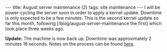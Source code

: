 ---
title: August server maintenance (2)
tags: site maintenance
---
I will be power-cycling the server soon in order to apply a kernel update. Downtime is only expected to be a few minutes. This is the second kernel update so far this month, following [/blog/august-server-maintenance the first] which took place three weeks ago.

'''Update:''' The machine is now back up. Downtime was approximately 2 minutes 16 seconds. Notes on the process can be found [[Updating the kernel from version 2.6.18-128.1.10.el5 to 2.6.18-128.7.1.el5 on Red Hat Enterprise Linux 5.3|here]].
